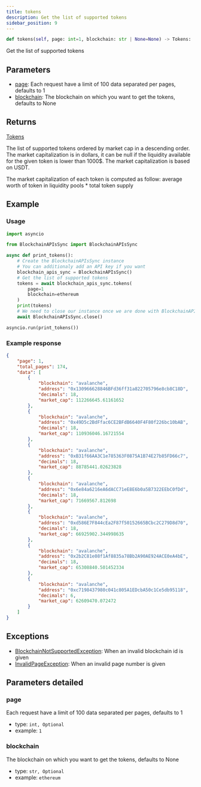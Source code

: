 ```yaml
---
title: tokens
description: Get the list of supported tokens
sidebar_position: 9
---
```



```py
def tokens(self, page: int=1, blockchain: str | None=None) -> Tokens:
```
Get the list of supported tokens

## Parameters

 - [page](#page): Each request have a limit of 100 data separated per pages, defaults to 1
 - [blockchain](#blockchain): The blockchain on which you want to get the tokens, defaults to None

## Returns

<CodeBlock language="python">
    <a href="/docs/python-sdk/models/Tokens">Tokens</a>
</CodeBlock>

The list of supported tokens ordered by market cap in a descending order.
The market capitalization is in dollars, it can be null if the liquidity available for the given token is lower than 1000$.
The market capitalization is based on USDT.

The market capitalization of each token is computed as follow:
average worth of token in liquidity pools * total token supply


## Example

### Usage

```py
import asyncio

from BlockchainAPIsSync import BlockchainAPIsSync

async def print_tokens():
    # Create the BlockchainAPIsSync instance
    # You can additionaly add an API key if you want
    blockchain_apis_sync = BlockchainAPIsSync()
    # Get the list of supported tokens
    tokens = await blockchain_apis_sync.tokens(
        page=1
        blockchain=ethereum
    )
    print(tokens)
    # We need to close our instance once we are done with BlockchainAPIs
    await BlockchainAPIsSync.close()

asyncio.run(print_tokens())
```

### Example response


```json
{
    "page": 1,
    "total_pages": 174,
    "data": [
        {
            "blockchain": "avalanche",
            "address": "0x130966628846BFd36ff31a822705796e8cb8C18D",
            "decimals": 18,
            "market_cap": 112266645.61161652
        },
        {
            "blockchain": "avalanche",
            "address": "0x49D5c2BdFfac6CE2BFdB6640F4F80f226bc10bAB",
            "decimals": 18,
            "market_cap": 110936046.16721554
        },
        {
            "blockchain": "avalanche",
            "address": "0xB31f66AA3C1e785363F0875A1B74E27b85FD66c7",
            "decimals": 18,
            "market_cap": 88785441.02623828
        },
        {
            "blockchain": "avalanche",
            "address": "0x6e84a6216eA6dACC71eE8E6b0a5B7322EEbC0fDd",
            "decimals": 18,
            "market_cap": 71669567.812698
        },
        {
            "blockchain": "avalanche",
            "address": "0xd586E7F844cEa2F87f50152665BCbc2C279D8d70",
            "decimals": 18,
            "market_cap": 66925902.344998635
        },
        {
            "blockchain": "avalanche",
            "address": "0x2b2C81e08f1Af8835a78Bb2A90AE924ACE0eA4bE",
            "decimals": 18,
            "market_cap": 65308840.501452334
        },
        {
            "blockchain": "avalanche",
            "address": "0xc7198437980c041c805A1EDcbA50c1Ce5db95118",
            "decimals": 6,
            "market_cap": 62609470.072472
        }
    ]
}

```
## Exceptions

- [BlockchainNotSupportedException](/docs/python-sdk/exceptions/blockchain-not-supported-exception): When an invalid blockchain id is given
- [InvalidPageException](/docs/python-sdk/exceptions/invalid-page-exception): When an invalid page number is given

## Parameters detailed
### page

Each request have a limit of 100 data separated per pages, defaults to 1
- type: `int, Optional`
- example: `1`

### blockchain

The blockchain on which you want to get the tokens, defaults to None
- type: `str, Optional`
- example: `ethereum`

